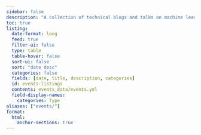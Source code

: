 ```yaml
---
sidebar: false
description: "A collection of technical blogs and talks on machine learning and data science."
toc: true
listing:
  date-format: long
  feed: true
  filter-ui: false
  type: table
  table-hover: false
  sort-ui: false
  sort: "date desc"
  categories: false
  fields: [date, title, description, categories]
  id: events-listings
  contents: events_data/events.yml
  field-display-names: 
    categories: Type
aliases: ["events/"]
format:
  html:
    anchor-sections: true
---
```


::: {#events-listings}
:::